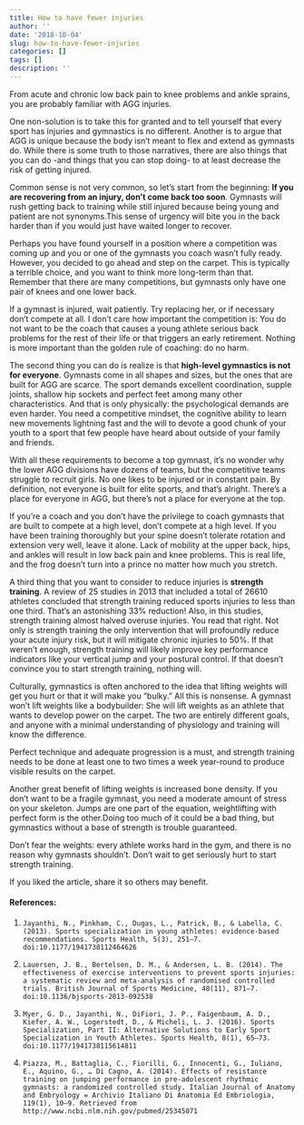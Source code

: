 ```yaml
---
title: How to have fewer injuries
author: ''
date: '2018-10-04'
slug: how-to-have-fewer-injuries
categories: []
tags: []
description: ''
---
```

From acute and chronic low back pain to knee problems and ankle sprains, you are probably familiar with AGG injuries.

One non-solution is to take this for granted and to tell yourself that every sport has injuries and gymnastics is no different. Another is to argue that AGG is unique because the body isn't meant to flex and extend as gymnasts do. While there is some truth to those narratives, there are also things that you can do -and things that you can stop doing- to at least decrease the risk of getting injured.

Common sense is not very common, so let's start from the beginning: __If you are recovering from an injury, don't come back too soon__. 
Gymnasts will rush getting back to training while still injured because being young and patient are not synonyms.This sense of urgency will bite you in the back harder than if you would just have waited longer to recover. 

Perhaps you have found yourself in a position where a competition was coming up and you or one of the gymnasts you coach wasn't fully ready. However, you decided to go ahead and step on the carpet. This is typically a terrible choice, and you want to think more long-term than that.
Remember that there are many competitions, but gymnasts only have one pair of knees and one lower back. 

If a gymnast is injured, wait patiently. Try replacing her, or if necessary don't compete at all. I don't care how important the competition is: You do not want to be the coach that causes a young athlete serious back problems for the rest of their life or that triggers an early retirement. Nothing is more important than the golden rule of coaching: do no harm.

The second thing you can do is realize is that __high-level gymnastics is not for everyone__. Gymnasts come in all shapes and sizes, but the ones that are built for AGG are scarce. The sport demands excellent coordination, supple joints, shallow hip sockets and perfect feet among many other characteristics. And that is only physically: the psychological demands are even harder. You need a competitive mindset, the cognitive ability to learn new movements lightning fast and the will to devote a good chunk of your youth to a sport that few people have heard about outside of your family and friends.

With all these requirements to become a top gymnast, it's no wonder why the lower AGG divisions have dozens of teams, but the competitive teams struggle to recruit girls. No one likes to be injured or in constant pain. By definition, not everyone is built for elite sports, and that's alright. There's a place for everyone in AGG, but there's not a place for everyone at the top.

If you're a coach and you don't have the privilege to coach gymnasts that are built to compete at a high level, don't compete at a high level. If you have been training thoroughly but your spine doesn't tolerate rotation and extension very well, leave it alone. Lack of mobility at the upper back, hips, and ankles will result in low back pain and knee problems. This is real life, and the frog doesn't turn into a prince no matter how much you stretch.

A third thing that you want to consider to reduce injuries is __strength training__.
A review of 25 studies in 2013 that included a total of 26610 athletes concluded that strength training reduced sports injuries to less than one third. That's an astonishing 33% reduction!
Also, in this studies, strength training almost halved overuse injuries. You read that right. Not only is strength training the only intervention that will profoundly reduce your acute injury risk, but it will mitigate chronic injuries to 50%. If that weren't enough, strength training will likely improve key performance indicators like your vertical jump and your postural control. If that doesn't convince you to start strength training, nothing will.

Culturally, gymnastics is often anchored to the idea that lifting weights will get you hurt or that it will make you "bulky." All this is nonsense. A gymnast won't lift weights like a bodybuilder: She will lift weights as an athlete that wants to develop power on the carpet. The two are entirely different goals, and anyone with a minimal understanding of physiology and training will know the difference. 

Perfect technique and adequate progression is a must, and strength training needs to be done at least one to two times a week year-round to produce visible results on the carpet.

Another great benefit of lifting weights is increased bone density. If you don't want to be a fragile gymnast, you need a moderate amount of stress on your skeleton. Jumps are one part of the equation, weightlifting with perfect form is the other.Doing too much of it could be a bad thing, but gymnastics without a base of strength is trouble guaranteed. 

Don't fear the weights: every athlete works hard in the gym, and there is no reason why gymnasts shouldn't. Don’t wait to get seriously hurt to start strength training. 

If you liked the article, share it so others may benefit.

#### References:

1.     Jayanthi, N., Pinkham, C., Dugas, L., Patrick, B., & Labella, C. (2013). Sports specialization in young athletes: evidence-based recommendations. Sports Health, 5(3), 251–7. doi:10.1177/1941738112464626

2.     Lauersen, J. B., Bertelsen, D. M., & Andersen, L. B. (2014). The effectiveness of exercise interventions to prevent sports injuries: a systematic review and meta-analysis of randomised controlled trials. British Journal of Sports Medicine, 48(11), 871–7. doi:10.1136/bjsports-2013-092538

3.     Myer, G. D., Jayanthi, N., DiFiori, J. P., Faigenbaum, A. D., Kiefer, A. W., Logerstedt, D., & Micheli, L. J. (2016). Sports Specialization, Part II: Alternative Solutions to Early Sport Specialization in Youth Athletes. Sports Health, 8(1), 65–73. doi:10.1177/1941738115614811

4.     Piazza, M., Battaglia, C., Fiorilli, G., Innocenti, G., Iuliano, E., Aquino, G., … Di Cagno, A. (2014). Effects of resistance training on jumping performance in pre-adolescent rhythmic gymnasts: a randomized controlled study. Italian Journal of Anatomy and Embryology = Archivio Italiano Di Anatomia Ed Embriologia, 119(1), 10–9. Retrieved from http://www.ncbi.nlm.nih.gov/pubmed/25345071


